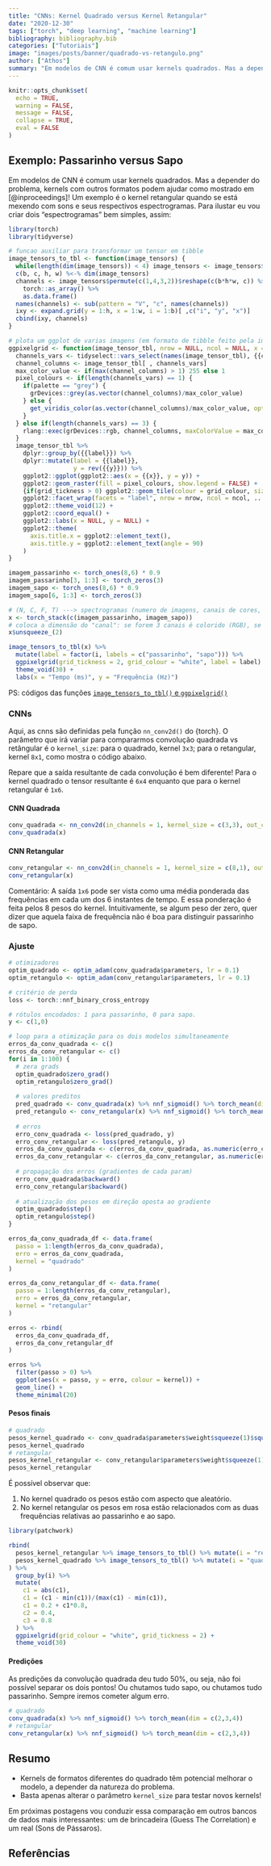 ```yaml
---
title: "CNNs: Kernel Quadrado versus Kernel Retangular"
date: "2020-12-30"
tags: ["torch", "deep learning", "machine learning"]
bibliography: bibliography.bib
categories: ["Tutoriais"]
image: "images/posts/banner/quadrado-vs-retangulo.png"
author: ["Athos"]
summary: "Em modelos de CNN é comum usar kernels quadrados. Mas a depender do problema, kernels retangulares podem ajudar. O post mostra um exemplo minimal em {torch} para ilustrar uma situação em que isso acontece."
---
```

 
```r
knitr::opts_chunk$set(
  echo = TRUE,
  warning = FALSE, 
  message = FALSE, 
  collapse = TRUE,
  eval = FALSE
)
```
 
## Exemplo: Passarinho versus Sapo

Em modelos de CNN é comum usar kernels quadrados. Mas a depender do problema, kernels com outros formatos podem ajudar como mostrado em [@inproceedings]! Um exemplo é o kernel retangular quando se está mexendo com sons e seus respectivos espectrogramas. Para ilustar eu vou criar dois "espectrogramas" bem simples, assim:

```r
library(torch)
library(tidyverse)
```

```r

# funcao auxiliar para transformar um tensor em tibble
image_tensors_to_tbl <- function(image_tensors) {
  while(length(dim(image_tensors)) < 4) image_tensors <- image_tensors$unsqueeze(1)
  c(b, c, h, w) %<-% dim(image_tensors)
  channels <- image_tensors$permute(c(1,4,3,2))$reshape(c(b*h*w, c)) %>% 
    torch::as_array() %>% 
    as.data.frame()
  names(channels) <- sub(pattern = "V", "c", names(channels))
  ixy <- expand.grid(y = 1:h, x = 1:w, i = 1:b)[ ,c("i", "y", "x")]
  cbind(ixy, channels)
}

# plota um ggplot de varias imagens (em formato de tibble feito pela image_tensors_to_tbl)
ggpixelgrid <- function(image_tensor_tbl, nrow = NULL, ncol = NULL, x = x, y = y, channels = dplyr::starts_with("c"), label = i, grid_tickness = 0, grid_colour = "grey", palette = "grey", ...) {
  channels_vars <- tidyselect::vars_select(names(image_tensor_tbl), {{channels}})
  channel_columns <- image_tensor_tbl[ , channels_vars]
  max_color_value <- if(max(channel_columns) > 1) 255 else 1
  pixel_colours <- if(length(channels_vars) == 1) {
    if(palette == "grey") {
      grDevices::grey(as.vector(channel_columns)/max_color_value)
    } else {
      get_viridis_color(as.vector(channel_columns)/max_color_value, opt = palette)
    }
  } else if(length(channels_vars) == 3) {
    rlang::exec(grDevices::rgb, channel_columns, maxColorValue = max_color_value) 
  } 
  image_tensor_tbl %>%
    dplyr::group_by({{label}}) %>%
    dplyr::mutate(label = {{label}},
                  y = rev({{y}})) %>%
    ggplot2::ggplot(ggplot2::aes(x = {{x}}, y = y)) +
    ggplot2::geom_raster(fill = pixel_colours, show.legend = FALSE) +
    {if(grid_tickness > 0) ggplot2::geom_tile(colour = grid_colour, size = grid_tickness, fill = "transparent")} +
    ggplot2::facet_wrap(facets = "label", nrow = nrow, ncol = ncol, ...) +
    ggplot2::theme_void(12) +
    ggplot2::coord_equal() +
    ggplot2::labs(x = NULL, y = NULL) +
    ggplot2::theme(
      axis.title.x = ggplot2::element_text(),
      axis.title.y = ggplot2::element_text(angle = 90)
    )
}
```


```r
imagem_passarinho <- torch_ones(8,6) * 0.9
imagem_passarinho[3, 1:3] <- torch_zeros(3)
imagem_sapo <- torch_ones(8,6) * 0.9
imagem_sapo[6, 1:3] <- torch_zeros(3)

# (N, C, F, T) ---> spectrogramas (numero de imagens, canais de cores, faixas de freq, duracao do audio)
x <- torch_stack(c(imagem_passarinho, imagem_sapo))
# coloca a dimensão do "canal": se forem 3 canais é colorido (RGB), se for 1 é preto e branco.
x$unsqueeze_(2)
```

```r
image_tensors_to_tbl(x) %>% 
  mutate(label = factor(i, labels = c("passarinho", "sapo"))) %>%
  ggpixelgrid(grid_tickness = 2, grid_colour = "white", label = label) +
  theme_void(30) +
  labs(x = "Tempo (ms)", y = "Frequência (Hz)")
```

PS: códigos das funções [`image_tensors_to_tbl()` e `ggpixelgrid()`](https://github.com/Athospd/mestrado/blob/master/R/utils.R)

### CNNs

Aqui, as cnns são definidas pela função `nn_conv2d()` do {torch}. O parâmetro que irá variar para compararmos convolução quadrada vs retângular é o `kernel_size`: para o quadrado, kernel `3x3`; para o retangular, kernel `8x1`, como mostra o código abaixo.

Repare que a saída resultante de cada convolução é bem diferente! Para o kernel quadrado o tensor resultante é `6x4` enquanto que para o kernel retangular é `1x6`.

#### CNN Quadrada

```r
conv_quadrada <- nn_conv2d(in_channels = 1, kernel_size = c(3,3), out_channels = 1, bias = FALSE)
conv_quadrada(x)
```

#### CNN Retangular

```r
conv_retangular <- nn_conv2d(in_channels = 1, kernel_size = c(8,1), out_channels = 1, bias = FALSE)
conv_retangular(x)
```

Comentário: A saída `1x6` pode ser vista como uma média ponderada das frequências em cada um dos 6 instantes de tempo. E essa ponderação é feita pelos 8 pesos do kernel. Intuitivamente, se algum peso der zero, quer dizer que aquela faixa de frequência não é boa para distinguir passarinho de sapo.

### Ajuste

```r
# otimizadores
optim_quadrado <- optim_adam(conv_quadrada$parameters, lr = 0.1)
optim_retangulo <- optim_adam(conv_retangular$parameters, lr = 0.1)

# critério de perda
loss <- torch::nnf_binary_cross_entropy

# rótulos encodados: 1 para passarinho, 0 para sapo.
y <- c(1,0)

# loop para a otimização para os dois modelos simultaneamente
erros_da_conv_quadrada <- c()
erros_da_conv_retangular <- c()
for(i in 1:100) {
  # zera grads
  optim_quadrado$zero_grad()
  optim_retangulo$zero_grad()
  
  # valores preditos
  pred_quadrado <- conv_quadrada(x) %>% nnf_sigmoid() %>% torch_mean(dim = c(2,3,4))
  pred_retangulo <- conv_retangular(x) %>% nnf_sigmoid() %>% torch_mean(dim = c(2,3,4))
  
  # erros
  erro_conv_quadrada <- loss(pred_quadrado, y)
  erro_conv_retangular <- loss(pred_retangulo, y)
  erros_da_conv_quadrada <- c(erros_da_conv_quadrada, as.numeric(erro_conv_quadrada))
  erros_da_conv_retangular <- c(erros_da_conv_retangular, as.numeric(erro_conv_retangular))
  
  # propagação dos erros (gradientes de cada param)
  erro_conv_quadrada$backward()
  erro_conv_retangular$backward()
  
  # atualização dos pesos em direção oposta ao gradiente
  optim_quadrado$step()
  optim_retangulo$step()
}
```

```r
erros_da_conv_quadrada_df <- data.frame(
  passo = 1:length(erros_da_conv_quadrada),
  erro = erros_da_conv_quadrada,
  kernel = "quadrado"
)

erros_da_conv_retangular_df <- data.frame(
  passo = 1:length(erros_da_conv_retangular),
  erro = erros_da_conv_retangular,
  kernel = "retangular"
)

erros <- rbind(
  erros_da_conv_quadrada_df,
  erros_da_conv_retangular_df
)

erros %>%
  filter(passo > 0) %>%
  ggplot(aes(x = passo, y = erro, colour = kernel)) +
  geom_line() +
  theme_minimal(20)
```

#### Pesos finais

```r
# quadrado
pesos_kernel_quadrado <- conv_quadrada$parameters$weight$squeeze(1)$squeeze(1)
pesos_kernel_quadrado
# retangular
pesos_kernel_retangular <- conv_retangular$parameters$weight$squeeze(1)$squeeze(1)
pesos_kernel_retangular
```

É possível observar que:

1. No kernel quadrado os pesos estão com aspecto que aleatório.
2. No kernel retangular os pesos em rosa estão relacionados com as duas frequências relativas ao passarinho e ao sapo.

```r
library(patchwork)

rbind(
  pesos_kernel_retangular %>% image_tensors_to_tbl() %>% mutate(i = "retangular"),
  pesos_kernel_quadrado %>% image_tensors_to_tbl() %>% mutate(i = "quadrado")
) %>%
  group_by(i) %>%
  mutate(
    c1 = abs(c1),
    c1 = (c1 - min(c1))/(max(c1) - min(c1)),
    c1 = 0.2 + c1*0.8,
    c2 = 0.4,
    c3 = 0.8
  ) %>%
  ggpixelgrid(grid_colour = "white", grid_tickness = 2) +
  theme_void(30)
```

#### Predições

As predições da convolução quadrada deu tudo 50%, ou seja, não foi possível separar os dois pontos! Ou chutamos tudo sapo, ou chutamos tudo passarinho. Sempre iremos cometer algum erro.

```r
# quadrado
conv_quadrada(x) %>% nnf_sigmoid() %>% torch_mean(dim = c(2,3,4))
# retangular
conv_retangular(x) %>% nnf_sigmoid() %>% torch_mean(dim = c(2,3,4))
```

## Resumo

- Kernels de formatos diferentes do quadrado têm potencial melhorar o modelo, a depender da natureza do problema.
- Basta apenas alterar o parâmetro `kernel_size` para testar novos kernels!

Em próximas postagens vou conduzir essa comparação em outros bancos de dados mais interessantes: um de brincadeira (Guess The Correlation) e um real (Sons de Pássaros).

## Referências
